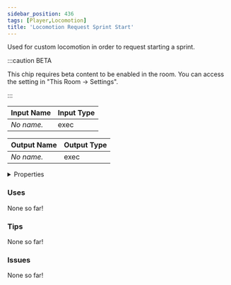 ```yaml
---
sidebar_position: 436
tags: [Player,Locomotion]
title: 'Locomotion Request Sprint Start'
---
```


Used for custom locomotion in order to request starting a sprint. 

:::caution BETA

This chip requires beta content to be enabled in the room. You can access the setting in "This Room -> Settings".

:::


<EsbSvg />

| Input Name | Input Type |
|-----------|-----------|
| *No name.* | exec |

| Output Name | Output Type |
|-----------|-----------|
| *No name.* | exec |


<details>
  <summary>Properties</summary>
  <div>
    <div>
    <table>
      <thead>
        <tr>
          <th>Is beta required?</th>
          <th>✅</th>
        </tr>
        <tr>
          <th>Is this chip a trolling risk?</th>
          <th>❌</th>
        </tr>
        <tr>
          <th>Is this chip a role assignment risk?</th>
          <th>❌</th>
        </tr>
        <tr>
          <th>Chip UUID</th>
          <th>72e44053-7f7d-44f8-a45e-0d8eab06b13a</th>
        </tr>
      </thead>
    </table>
    </div>
  </div>
</details>

### Uses

None so far!

### Tips

None so far!

### Issues

None so far!